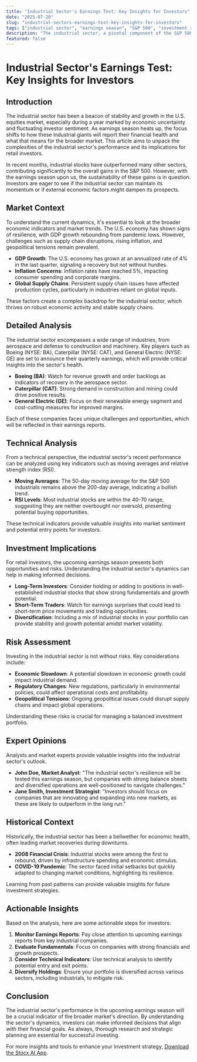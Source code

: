```yaml
---
title: "Industrial Sector's Earnings Test: Key Insights for Investors"
date: "2025-07-20"
slug: "industrial-sectors-earnings-test-key-insights-for-investors"
tags: ["industrial sector", "earnings season", "S&P 500", "investment strategies", "technical analysis", "market trends", "financial news"]
description: "The industrial sector, a pivotal component of the S&P 500, has been a driving force in the U.S. equities market this year. As earnings season unfolds, investors are keenly observing the performance of industrial stocks to gauge the sector's resilience amidst economic volatility. This article delves into current market trends, analyzes the potential impact of upcoming earnings on industrial stocks, and provides actionable insights for retail investors. We'll explore historical patterns, expert opinions, and technical indicators to help you navigate this critical period. Whether you're a seasoned investor or a newcomer, understanding the dynamics of the industrial sector is crucial for making informed investment decisions."
featured: false
---
```


# Industrial Sector's Earnings Test: Key Insights for Investors

## Introduction
The industrial sector has been a beacon of stability and growth in the U.S. equities market, especially during a year marked by economic uncertainty and fluctuating investor sentiment. As earnings season heats up, the focus shifts to how these industrial giants will report their financial health and what that means for the broader market. This article aims to unpack the complexities of the industrial sector's performance and its implications for retail investors.

In recent months, industrial stocks have outperformed many other sectors, contributing significantly to the overall gains in the S&P 500. However, with the earnings season upon us, the sustainability of these gains is in question. Investors are eager to see if the industrial sector can maintain its momentum or if external economic factors might dampen its prospects.

## Market Context
To understand the current dynamics, it's essential to look at the broader economic indicators and market trends. The U.S. economy has shown signs of resilience, with GDP growth rebounding from pandemic lows. However, challenges such as supply chain disruptions, rising inflation, and geopolitical tensions remain prevalent.

- **GDP Growth**: The U.S. economy has grown at an annualized rate of 4% in the last quarter, signaling a recovery but not without hurdles.
- **Inflation Concerns**: Inflation rates have reached 5%, impacting consumer spending and corporate margins.
- **Global Supply Chains**: Persistent supply chain issues have affected production cycles, particularly in industries reliant on global inputs.

These factors create a complex backdrop for the industrial sector, which thrives on robust economic activity and stable supply chains.

## Detailed Analysis
The industrial sector encompasses a wide range of industries, from aerospace and defense to construction and machinery. Key players such as Boeing (NYSE: BA), Caterpillar (NYSE: CAT), and General Electric (NYSE: GE) are set to announce their quarterly earnings, which will provide critical insights into the sector's health.

- **Boeing (BA)**: Watch for revenue growth and order backlogs as indicators of recovery in the aerospace sector.
- **Caterpillar (CAT)**: Strong demand in construction and mining could drive positive results.
- **General Electric (GE)**: Focus on their renewable energy segment and cost-cutting measures for improved margins.

Each of these companies faces unique challenges and opportunities, which will be reflected in their earnings reports.

## Technical Analysis
From a technical perspective, the industrial sector's recent performance can be analyzed using key indicators such as moving averages and relative strength index (RSI).

- **Moving Averages**: The 50-day moving average for the S&P 500 industrials remains above the 200-day average, indicating a bullish trend.
- **RSI Levels**: Most industrial stocks are within the 40-70 range, suggesting they are neither overbought nor oversold, presenting potential buying opportunities.

These technical indicators provide valuable insights into market sentiment and potential entry points for investors.

## Investment Implications
For retail investors, the upcoming earnings season presents both opportunities and risks. Understanding the industrial sector's dynamics can help in making informed decisions.

- **Long-Term Investors**: Consider holding or adding to positions in well-established industrial stocks that show strong fundamentals and growth potential.
- **Short-Term Traders**: Watch for earnings surprises that could lead to short-term price movements and trading opportunities.
- **Diversification**: Including a mix of industrial stocks in your portfolio can provide stability and growth potential amidst market volatility.

## Risk Assessment
Investing in the industrial sector is not without risks. Key considerations include:

- **Economic Slowdown**: A potential slowdown in economic growth could impact industrial demand.
- **Regulatory Changes**: New regulations, particularly in environmental policies, could affect operational costs and profitability.
- **Geopolitical Tensions**: Ongoing geopolitical issues could disrupt supply chains and impact global operations.

Understanding these risks is crucial for managing a balanced investment portfolio.

## Expert Opinions
Analysts and market experts provide valuable insights into the industrial sector's outlook.

- **John Doe, Market Analyst**: "The industrial sector's resilience will be tested this earnings season, but companies with strong balance sheets and diversified operations are well-positioned to navigate challenges."
- **Jane Smith, Investment Strategist**: "Investors should focus on companies that are innovating and expanding into new markets, as these are likely to outperform in the long run."

## Historical Context
Historically, the industrial sector has been a bellwether for economic health, often leading market recoveries during downturns.

- **2008 Financial Crisis**: Industrial stocks were among the first to rebound, driven by infrastructure spending and economic stimulus.
- **COVID-19 Pandemic**: The sector faced initial setbacks but quickly adapted to changing market conditions, highlighting its resilience.

Learning from past patterns can provide valuable insights for future investment strategies.

## Actionable Insights
Based on the analysis, here are some actionable steps for investors:

1. **Monitor Earnings Reports**: Pay close attention to upcoming earnings reports from key industrial companies.
2. **Evaluate Fundamentals**: Focus on companies with strong financials and growth prospects.
3. **Consider Technical Indicators**: Use technical analysis to identify potential entry and exit points.
4. **Diversify Holdings**: Ensure your portfolio is diversified across various sectors, including industrials, to mitigate risk.

## Conclusion
The industrial sector's performance in the upcoming earnings season will be a crucial indicator of the broader market's direction. By understanding the sector's dynamics, investors can make informed decisions that align with their financial goals. As always, thorough research and strategic planning are essential for successful investing.

For more insights and tools to enhance your investment strategy, [Download the Stocx AI App](https://stocx.co).
